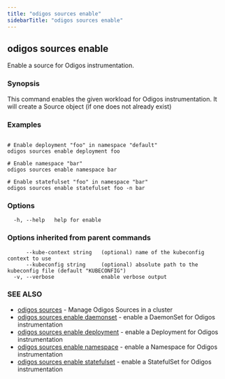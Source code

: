 ```yaml
---
title: "odigos sources enable"
sidebarTitle: "odigos sources enable"
---
```

## odigos sources enable

Enable a source for Odigos instrumentation.

### Synopsis

This command enables the given workload for Odigos instrumentation. It will create a Source object (if one does not already exist)

### Examples

```

# Enable deployment "foo" in namespace "default"
odigos sources enable deployment foo

# Enable namespace "bar"
odigos sources enable namespace bar

# Enable statefulset "foo" in namespace "bar"
odigos sources enable statefulset foo -n bar

```

### Options

```
  -h, --help   help for enable
```

### Options inherited from parent commands

```
      --kube-context string   (optional) name of the kubeconfig context to use
      --kubeconfig string     (optional) absolute path to the kubeconfig file (default "KUBECONFIG")
  -v, --verbose               enable verbose output
```

### SEE ALSO

* [odigos sources](/cli/odigos_sources)	 - Manage Odigos Sources in a cluster
* [odigos sources enable daemonset](/cli/odigos_sources_enable_daemonset)	 - enable a DaemonSet for Odigos instrumentation
* [odigos sources enable deployment](/cli/odigos_sources_enable_deployment)	 - enable a Deployment for Odigos instrumentation
* [odigos sources enable namespace](/cli/odigos_sources_enable_namespace)	 - enable a Namespace for Odigos instrumentation
* [odigos sources enable statefulset](/cli/odigos_sources_enable_statefulset)	 - enable a StatefulSet for Odigos instrumentation